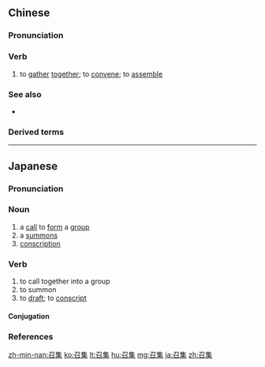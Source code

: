==Chinese==
{{zh-forms}}

===Pronunciation===
{{zh-pron
|m=zhàojí
|c=ziu6 zaap6
|h=pfs=seu-si̍p
|mn=qz,tw:tiàu-chi̍p/xm,zz:tiāu-chi̍p
|cat=v
}}

===Verb===
{{zh-verb}}

# to [[gather]] [[together]]; to [[convene]]; to [[assemble]]

===See also===
* {{zh-l|招集}}

===Derived terms===
{{zh-der|召集人}}

{{zh-cat|Intermediate}}

----

==Japanese==
{{ja-kanjitab|しょう|しゅう|yomi=o}}

===Pronunciation===
{{ja-pron|しょうしゅう|acc=h|acc_ref=NHK,DJR|y=ko}}

===Noun===
{{ja-noun|しょうしゅう}}

# a [[call]] to [[form]] a [[group]]
# a [[summons]]
# [[conscription]]

===Verb===
{{ja-verb-suru|しょうしゅう}}

# to call together into a group
# to summon
# to [[draft]]; to [[conscript]]

====Conjugation====
{{ja-suru|しょうしゅう}}

===References===
<references/>

[[zh-min-nan:召集]]
[[ko:召集]]
[[lt:召集]]
[[hu:召集]]
[[mg:召集]]
[[ja:召集]]
[[zh:召集]]